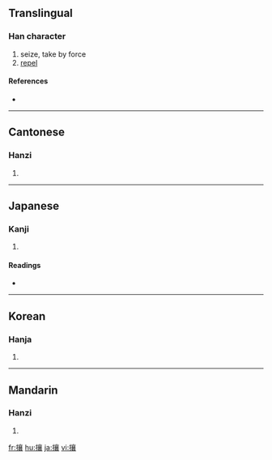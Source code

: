 ==Translingual==

===Han character===
{{Han char|rn=64|rad=手|as=17|sn=20|four=5003<sub>2</sub>|canj=手卜口女 (QYRV)}}

# seize, take by force
# [[repel]]

====References====
* {{Han ref|kx=0463.110|dkj=12989|dj=0812.170|hdz=31985.020|uh=6518|ud=25880|bh=C463|bd=50275}}

----

==Cantonese==

===Hanzi===
{{yue-hanzi|jyut=|y=yeung4, yeung5}}

# {{defn|Cantonese}}

----

==Japanese==

===Kanji===
{{ja-kanji|grade=|rs=手17}}

# {{defn|Japanese}}

====Readings====
* {{ja-readings|on=[[じょう]] (jō)|kun=[[はらう]] (harau), [[ぬすむ]] (nusumu)}}

----

==Korean==

===Hanja===
{{ko-hanja|hangeul=양|eumhun=|rv=yang|mr=yang|y=yang}}

# {{defn|Korean}}

----

==Mandarin==

===Hanzi===
{{cmn-hanzi|pin=[[ráng]] ([[rang2]]), [[rǎng]] ([[rang3]]), [[ràng]] ([[rang4]])|wg=jang<sup>2</sup>}}

# {{defn|Mandarin}}

[[fr:攘]]
[[hu:攘]]
[[ja:攘]]
[[vi:攘]]